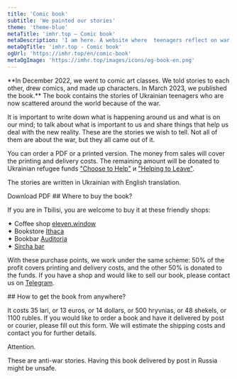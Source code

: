 ```yaml
---
title: 'Comic book'
subtitle: 'We painted our stories'
theme: 'theme-blue'
metaTitle: 'imhr.top — Comic book'
metaDescription: 'I am here. A website where  teenagers reflect on war and peace.'
metaOgTitle: 'imhr.top - Comic book'
ogUrl: 'https://imhr.top/en/comic-book'
metaOgImage: 'https://imhr.top/images/icons/og-book-en.png'
---
```


<HeadingCustomSubtitle img="/images/comic-book/cover.jpg" />
<Medium>
  **In December 2022, we went to comic art classes. We told stories to each
  other, drew comics, and made up characters. In March 2023, we published the
  book.**
</Medium>

<Medium>
  The book contains the stories of Ukrainian teenagers who are now scattered around the world because of the war.

It is important to write down what is happening around us and what is on our mind; to talk about what is important to us and share things that help us deal with the new reality. These are the stories we wish to tell. Not all of them are about the war, but they all came out of it.

You can order a PDF or a printed version. The money from sales will cover the printing and delivery costs. The remaining amount will be donated to Ukrainian refugee funds <a href="https://choosetohelp.ge/" target="_blank">"Choose to Help"</a> и <a href="https://helpingtoleave.org/en" target="_blank">"Helping to Leave"</a>.

The stories are written in Ukrainian with English translation.

</Medium>

<Medium>
  <ArticleButton>Download PDF</ArticleButton>
</Medium>

<Medium>
  ## Where to buy the book?

If you are in Tbilisi, you are welcome to buy it at these friendly shops:

✦ Coffee shop <a href="https://www.instagram.com/eleven.window/" target="_blank">eleven.window</a>  
 ✦ Bookstore <a href="https://www.instagram.com/itakabooks/" target="_blank">Ithaca</a>  
 ✦ Bookbar <a href="https://www.instagram.com/auditoria_booksbar/" target="_blank">Auditoria</a>  
 ✦ <a href="https://www.instagram.com/sircha_bar/" target="_blank">Sircha bar</a>

With these purchase points, we work under the same scheme: 50% of the profit covers printing and delivery costs, and the other 50% is donated to the funds. If you have a shop and would like to sell our book, please contact us on <a href="https://t.me/+tiiH3XpLUB03YWFi" target="_blank">Telegram</a>.

</Medium>

<Medium>
  ## How to get the book from anywhere?

It costs 35 lari, or 13 euros, or 14 dollars, or 500 hryvnias, or 48 shekels, or 1100 rubles. If you would like to order a book and have it delivered by post or courier, please fill out this form. We will estimate the shipping costs and contact you for further details.

Attention.

These are anti-war stories. Having this book delivered by post in Russia might be unsafe.

</Medium>

<Medium>
  <RequestForm />
</Medium>
